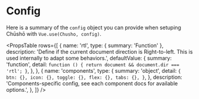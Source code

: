 
<Meta title="Docs/Config" />

# Config

Here is a summary of the `config` object you can provide when setuping Chūshō with `Vue.use(Chusho, config)`.

<PropsTable
  rows={[
    {
      name: 'rtl',
      type: { summary: 'Function' },
      description:
        'Define if the current document direction is Right-to-left. This is used internally to adapt some behaviors.',
      defaultValue: {
        summary: 'function',
        detail: `function () {
  return document && document.dir === 'rtl';
}`,
      },
    },
    {
      name: 'components',
      type: {
        summary: 'object',
        detail: `{
  btn: {},
  icon: {},
  toggle: {},
  flex: {},
  tabs: {},
}`,
      },
      description:
        'Components-specific config, see each component docs for available options.',
    },
  ]}
/>

